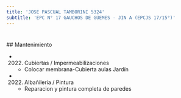 ```yaml
---
title: 'JOSE PASCUAL TAMBORINI 5324'
subtitle: 'EPC N° 17 GAUCHOS DE GÜEMES - JIN A (EPCJS 17/15°)'
---
```


#


 ## Mantenimiento

*  (2022) Cubiertas / Impermeabilizaciones 
    + Colocar membrana-Cubierta aulas Jardín

*  (2022) Albañileria / Pintura 
    + Reparacion y pintura completa de paredes



